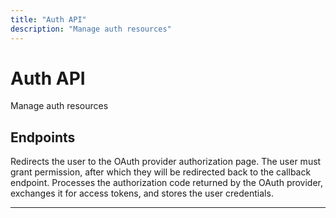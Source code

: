```yaml
---
title: "Auth API"
description: "Manage auth resources"
---
```


# Auth API

Manage auth resources

## Endpoints

<CardGroup cols={2}>
  <Card title="Initiate OAuth2 login for a user" icon="api" href="/api/endpoints/auth/oauthcontroller_initiatelogin">
    Redirects the user to the OAuth provider authorization page. The user must grant permission, after which they will be redirected back to the callback endpoint.
  </Card>
  <Card title="Handle OAuth2 callback from provider" icon="api" href="/api/endpoints/auth/oauthcontroller_handlecallback">
    Processes the authorization code returned by the OAuth provider, exchanges it for access tokens, and stores the user credentials.
  </Card>
</CardGroup>

---

<Snippet file="api-footer.mdx" />
